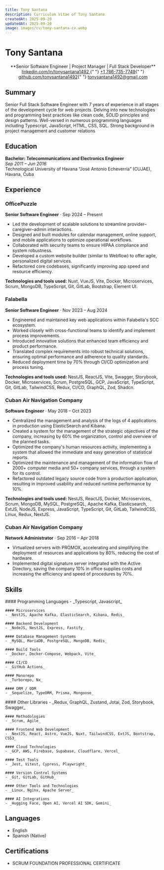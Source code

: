 ```yaml
---
title: Tony Santana
description: Curriculum Vitae of Tony Santana
createdAt: 2025-09-20
updatedAt: 2025-09-20
image: images/cv/tony-santana-cv.webp
---
```


<h1 className="text-center pt-2">Tony Santana</h1>

<center>
  **Senior Software Engineer | Project Manager | Full Stack Developer**
</center>

<center>
  <a href="https://linkedin.com/in/tonysantana1492">
    linkedin.com/in/tonysantana1492
  </a>{" "}
  <a href="tel:+17867357749">+1 786-735-7749</a>{" "}
  <a href="https://github.com/tonysantana1492">github.com/tonysantana1492</a>{" "}
  <a href="mailto:tonysantana1492@gmail.com">tonysantana1492@gmail.com</a>
</center>

## Summary

<div className="summary-section">
  Senior Full Stack Software Engineer with 7 years of experience in all stages
  of the development cycle for web projects. Delving into new technologies and
  programming best practices like clean code, SOLID principles and design
  patterns. Well-versed in numerous programming languages including Typescript,
  JavaScript, HTML, CSS, SQL. Strong background in project management and
  customer relations
</div>

## Education

**Bachelor: Telecommunications and Electronics Engineer**  
_Sep 2011 – Jun 2016_  
Technological University of Havana “José Antonio Echeverría” (CUJAE), Havana, Cuba

## Experience

### OfficePuzzle

**Senior Software Engineer** · Sep 2024 – Present

- Led the development of scalable solutions to streamline provider–caregiver–admin interactions.
- Designed and built modules for calendar management, online support, and mobile applications to optimize operational workflows.
- Collaborated with security teams to ensure HIPAA compliance and system robustness.
- Developed a custom website builder (similar to Webflow) to offer agile, personalized digital services.
- Refactored core codebases, significantly improving app speed and resource efficiency.

**Technologies and tools used:** Nuxt, VueJS, Vite, Docker, Microservices, Scrum, MongoDB, TypeScript, Git, GitLab, Bootstrap, Element UI.

### Falabella

**Senior Software Engineer** · Nov 2023 – Aug 2024

- Engineered and maintained key web applications within Falabella's SCC ecosystem.
- Worked closely with cross-functional teams to identify and implement process improvements.
- Introduced innovative solutions that enhanced team efficiency and product performance.
- Translated complex requirements into robust technical solutions, ensuring optimal performance and adherence to quality standards.
- Reduced deployment time by 70% through CI/CD optimization and process tuning.

**Technologies and tools used:** NestJS, ReactJS, Vite, Swagger, Storybook, Docker, Microservices, Scrum, PostgreSQL, GCP, JavaScript, TypeScript, Git, GitLab, TailwindCSS, Redux, CI/CD, GraphQL, Zod, Shadcn.

### Cuban Air Navigation Company

**Software Engineer** · May 2018 – Oct 2023

- Centralized the management and analysis of the logs of 4 applications in production using ElasticSearch and Kibana.
- Created a system for the management of the strategic objectives of the company, increasing by 60% the organization, control and overview of the planned tasks.
- Optimized the company's human resources activity, implementing a system that allowed the immediate and easy generation of statistical reports.
- Optimized the maintenance and management of the information flow of 2000+ computer media and 50+ company services, through a system for its control.
- Refactored outdated legacy source code from a production application, resulting in improved usability and reduced runtime performance by 10%.

**Technologies and tools used:** NestJS, ReactJS, Docker, Microservices, Scrum, MongoDB, MySQL, PostgreSQL, Apache Kafka, Elasticsearch, ExtJS, NodeJS, Express, JavaScript, TypeScript, Git, GitLab, TailwindCSS, Linux, Redux, NextJS.

### Cuban Air Navigation Company

**Network Administrator** · Sep 2016 – Apr 2018

- Virtualized servers with PROMOX, accelerating and simplifying the deployment of resources and applications by 80%, reducing the cost of hardware.
- Implemented digital signature server integrated with the Active Directory, saving the company 10% in office supplies costs and increasing the efficiency and speed of procedures by 70%.

## Skills

<div className="grid grid-cols-2 gap-6">

  <div>
    #### Programming Languages
    - _Typescript, Javascript_

    #### Microservices
    - _NestJS, Apache Kafka, ElasticSearch, Kibana, Redis_

    #### Backend Development
    - _NodeJS, NestJS, Express, Fastify_

    #### Database Management Systems
    - _MySQL, MariaDB, PostgreSQL, MongoDB, Redis_

    #### Build Tools
    - _Docker, Docker-Compose, Webpack, Vite_

    #### CI/CD
    - _GitHub Actions_

    #### Monorepo
    - _Turborepo, Nx_

    #### ORM / ODM
    - _Sequelize, TypeORM, Prisma, Mongoose_

  </div>

  <div>
    #### Other Libraries
    - _Redux, GraphQL, Zustand, Jotai, Zod, Storybook, Swagger_

    #### Methodologies
    - _Scrum, Agile_

    #### Frontend Web Development
    - _NextJS, React, Astro, VueJS, Nuxt, TailwindCSS, ExtJS, Bootstrap, CSS3_

    #### Cloud Technologies
    - _GCP, AWS, Firebase, Supabase, Cloudflare, Vercel_

    #### Test Tools
    - _Jest, Vitest, Cypress, Playwright_

    #### Version Control Systems
    - _Git, GitLab, GitHub_

    #### Other Tools and Technologies
    - _Linux, Nginx, Apache Server_

    #### AI Integrations
    - _Hugging Face, Open AI, Vercel AI SDK, Gemini_

  </div>

</div>

## Languages

- English
- Spanish (Native)

## Certifications

- SCRUM FOUNDATION PROFESSIONAL CERTIFICATE
